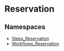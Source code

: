 
# Reservation

## Namespaces

- [Steps\_Reservation](../core_flows.Steps_Reservation/page.mdx)
- [Workflows\_Reservation](../core_flows.Workflows_Reservation/page.mdx)
